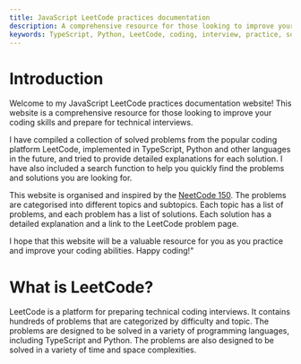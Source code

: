 ```yaml
---
title: JavaScript LeetCode practices documentation
description: A comprehensive resource for those looking to improve your coding skills and prepare for technical interviews. Contains solved problems from LeetCode, implemented in JavaScript, with detailed explanations and a search function.
keywords: TypeScript, Python, LeetCode, coding, interview, practice, solutions, problems, solutions, explanations, search, function, documentation, resource, improve, coding, skills, technical, interviews, solved, problems, implemented, detailed, explanations, search, function
---
```


# Introduction

Welcome to my JavaScript LeetCode practices documentation website! This website is a comprehensive resource for those looking to improve your coding skills and prepare for technical interviews.

I have compiled a collection of solved problems from the popular coding platform LeetCode, implemented in TypeScript, Python and other languages in the future, and tried to provide detailed explanations for each solution. I have also included a search function to help you quickly find the problems and solutions you are looking for.

This website is organised and inspired by the [NeetCode 150](https://neetcode.io/practice). The problems are categorised into different topics and subtopics. Each topic has a list of problems, and each problem has a list of solutions. Each solution has a detailed explanation and a link to the LeetCode problem page.

I hope that this website will be a valuable resource for you as you practice and improve your coding abilities. Happy coding!"

# What is LeetCode?

LeetCode is a platform for preparing technical coding interviews. It contains hundreds of problems that are categorized by difficulty and topic. The problems are designed to be solved in a variety of programming languages, including TypeScript and Python. The problems are also designed to be solved in a variety of time and space complexities.
